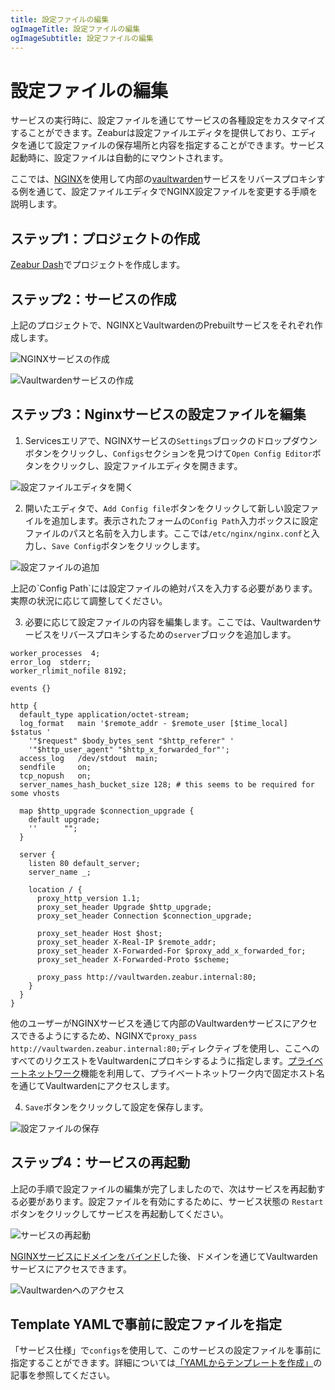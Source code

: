 ```yaml
---
title: 設定ファイルの編集
ogImageTitle: 設定ファイルの編集
ogImageSubtitle: 設定ファイルの編集
---
```



# 設定ファイルの編集

サービスの実行時に、設定ファイルを通じてサービスの各種設定をカスタマイズすることができます。Zeaburは設定ファイルエディタを提供しており、エディタを通じて設定ファイルの保存場所と内容を指定することができます。サービス起動時に、設定ファイルは自動的にマウントされます。

ここでは、[NGINX](https://nginx.com/)を使用して内部の[vaultwarden](https://github.com/dani-garcia/vaultwarden)サービスをリバースプロキシする例を通じて、設定ファイルエディタでNGINX設定ファイルを変更する手順を説明します。

## ステップ1：プロジェクトの作成

[Zeabur Dash](https://dash.zeabur.com/)でプロジェクトを作成します。

## ステップ2：サービスの作成

上記のプロジェクトで、NGINXとVaultwardenのPrebuiltサービスをそれぞれ作成します。

![NGINXサービスの作成](/data-management/config-edit/create-nginx-service.en-US.png)

![Vaultwardenサービスの作成](/data-management/config-edit/create-vultwarden-service.en-US.png)

## ステップ3：Nginxサービスの設定ファイルを編集

1. Servicesエリアで、NGINXサービスの`Settings`ブロックのドロップダウンボタンをクリックし、`Configs`セクションを見つけて`Open Config Editor`ボタンをクリックし、設定ファイルエディタを開きます。

![設定ファイルエディタを開く](/data-management/config-edit/open-config-editor.en-US.png)

2. 開いたエディタで、`Add Config file`ボタンをクリックして新しい設定ファイルを追加します。表示されたフォームの`Config Path`入力ボックスに設定ファイルのパスと名前を入力します。ここでは`/etc/nginx/nginx.conf`と入力し、`Save Config`ボタンをクリックします。

![設定ファイルの追加](/data-management/config-edit/create-new-config.en-US.png)

<Callout>
    上記の`Config Path`には設定ファイルの絶対パスを入力する必要があります。実際の状況に応じて調整してください。
</Callout>

3. 必要に応じて設定ファイルの内容を編集します。ここでは、Vaultwardenサービスをリバースプロキシするための`server`ブロックを追加します。

```nginx
worker_processes  4;
error_log  stderr;
worker_rlimit_nofile 8192;

events {}

http {
  default_type application/octet-stream;
  log_format   main '$remote_addr - $remote_user [$time_local]  $status '
    '"$request" $body_bytes_sent "$http_referer" '
    '"$http_user_agent" "$http_x_forwarded_for"';
  access_log   /dev/stdout  main;
  sendfile     on;
  tcp_nopush   on;
  server_names_hash_bucket_size 128; # this seems to be required for some vhosts

  map $http_upgrade $connection_upgrade {
    default upgrade;
    ''      "";
  }

  server {
    listen 80 default_server;
    server_name _;

    location / {
      proxy_http_version 1.1;
      proxy_set_header Upgrade $http_upgrade;
      proxy_set_header Connection $connection_upgrade;

      proxy_set_header Host $host;
      proxy_set_header X-Real-IP $remote_addr;
      proxy_set_header X-Forwarded-For $proxy_add_x_forwarded_for;
      proxy_set_header X-Forwarded-Proto $scheme;

      proxy_pass http://vaultwarden.zeabur.internal:80;
    }
  }
}
```

他のユーザーがNGINXサービスを通じて内部のVaultwardenサービスにアクセスできるようにするため、NGINXで`proxy_pass http://vaultwarden.zeabur.internal:80;`ディレクティブを使用し、ここへのすべてのリクエストをVaultwardenにプロキシするように指定します。[プライベートネットワーク](/deploy/private-networking)機能を利用して、プライベートネットワーク内で固定ホスト名を通じてVaultwardenにアクセスします。

4. `Save`ボタンをクリックして設定を保存します。

![設定ファイルの保存](/data-management/config-edit/save-config.en-US.png)

## ステップ4：サービスの再起動

上記の手順で設定ファイルの編集が完了しましたので、次はサービスを再起動する必要があります。設定ファイルを有効にするために、サービス状態の `Restart` ボタンをクリックしてサービスを再起動してください。

![サービスの再起動](/data-management/config-edit/restart-service.en-US.png)

[NGINXサービスにドメインをバインド](/deploy/domain-binding)した後、ドメインを通じてVaultwardenサービスにアクセスできます。

![Vaultwardenへのアクセス](/data-management/config-edit/vultwarden-service.en-US.png)

## Template YAMLで事前に設定ファイルを指定

「サービス仕様」で`configs`を使用して、このサービスの設定ファイルを事前に指定することができます。詳細については[「YAMLからテンプレートを作成」](/template/template-in-code)の記事を参照してください。
